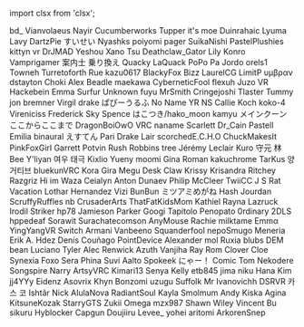 ﻿import clsx from 'clsx';


<!-- Reminder that not only HTML chars have to be escaped, MDX chars also need to be (such as a space followed by an underscore). -->
<Patronelt k="5" ias="1" sp="1" >bd&#0095;</Patronelt> <Patronelt k="3" ias="1" sp="1" >Vianvolaeus</Patronelt> <Patronelt k="3" ias="1" sp="1" >Nayir</Patronelt> <Patronelt k="3" ias="1" sp="1" >Cucumberworks</Patronelt> <Patronelt k="3" ias="1" sp="1" >Tupper</Patronelt> 
<Patronelt k="2" ias="1" sp="1" >it&#0039;s moe</Patronelt> <Patronelt k="2" ias="1" sp="1" >Duinrahaic</Patronelt> <Patronelt k="2" ias="1" sp="1" >Lyuma</Patronelt> <Patronelt k="2" ias="1" sp="1" >Lavy</Patronelt> <Patronelt k="2" ias="1" sp="1" >DartzPie</Patronelt> 
<Patronelt k="2" ias="1" sp="1" >すいせい</Patronelt> <Patronelt k="2" ias="1" sp="1" >Nyashks</Patronelt> <Patronelt k="2" ias="1" sp="1" >poiyomi</Patronelt> <Patronelt k="2" ias="1" sp="1" >pager</Patronelt> <Patronelt k="2" ias="1" sp="1" >SuikaNishi</Patronelt> 
<Patronelt k="2" ias="1" sp="1" >PastelPlushies</Patronelt> <Patronelt k="2" ias="1" sp="1" >kittyn vr</Patronelt> <Patronelt k="2" ias="1" sp="1" >DrJMAD</Patronelt> <Patronelt k="2" ias="1" sp="1" >Yeshou</Patronelt> <Patronelt k="2" ias="1" sp="1" >Xano</Patronelt> 
<Patronelt k="2" ias="1" sp="1" >Tsu</Patronelt> <Patronelt k="2" ias="1" sp="1" >Deathclaw&#0095;Gator</Patronelt> <Patronelt k="2" ias="1" sp="0" >Lily</Patronelt> <Patronelt k="2" ias="1" sp="0" >Konro</Patronelt> <Patronelt k="2" ias="1" sp="0" >Vamprigamer</Patronelt> 
<Patronelt k="2" ias="1" sp="0" >案内士 乗り換え</Patronelt> <Patronelt k="2" ias="1" sp="0" >Quacky LaQuack</Patronelt> <Patronelt k="2" ias="1" sp="0" >PoPo Pa</Patronelt> <Patronelt k="0" ias="1" sp="1" >Jordo</Patronelt> <Patronelt k="0" ias="0" sp="1" >orels1</Patronelt> 
<Patronelt k="0" ias="1" sp="1" >Towneh</Patronelt> <Patronelt k="0" ias="1" sp="1" >Turretoforth</Patronelt> <Patronelt k="0" ias="0" sp="1" >Rue</Patronelt> <Patronelt k="0" ias="0" sp="1" >kazu0617</Patronelt> <Patronelt k="0" ias="0" sp="1" >BlackyFox</Patronelt> 
<Patronelt k="0" ias="1" sp="1" >Bizz</Patronelt> <Patronelt k="0" ias="0" sp="1" >LaurelCG</Patronelt> <Patronelt k="0" ias="1" sp="1" >LimitP</Patronelt> <Patronelt k="0" ias="1" sp="1" >υμβραν</Patronelt> <Patronelt k="0" ias="1" sp="1" >dstayton</Patronelt> 
<Patronelt k="0" ias="1" sp="1" >Choki</Patronelt> <Patronelt k="0" ias="1" sp="1" >Alex Beadle</Patronelt> <Patronelt k="0" ias="1" sp="1" >maekawa</Patronelt> <Patronelt k="0" ias="0" sp="1" >CyberneticFool</Patronelt> <Patronelt k="0" ias="0" sp="1" >flexuh</Patronelt> 
<Patronelt k="0" ias="1" sp="1" >Juzo VR</Patronelt> <Patronelt k="0" ias="1" sp="1" >Hackebein</Patronelt> <Patronelt k="0" ias="1" sp="1" >Emma</Patronelt> <Patronelt k="0" ias="1" sp="1" >Surfur</Patronelt> <Patronelt k="0" ias="1" sp="1" >Unknown</Patronelt> 
<Patronelt k="0" ias="1" sp="1" >fuyu</Patronelt> <Patronelt k="0" ias="0" sp="1" >MrSmith</Patronelt> <Patronelt k="0" ias="1" sp="1" >Cringejoshi</Patronelt> <Patronelt k="0" ias="1" sp="1" >Tlaster</Patronelt> <Patronelt k="0" ias="1" sp="1" >Tummy</Patronelt> 
<Patronelt k="0" ias="1" sp="1" >jon bremner</Patronelt> <Patronelt k="0" ias="0" sp="1" >Virgil drake</Patronelt> <Patronelt k="0" ias="0" sp="1" >ぱぴーうるふ</Patronelt> <Patronelt k="0" ias="1" sp="1" >No Name</Patronelt> <Patronelt k="0" ias="0" sp="1" >YR NS</Patronelt> 
<Patronelt k="0" ias="1" sp="1" >Callie Koch</Patronelt> <Patronelt k="0" ias="1" sp="1" >koko&#0045;4</Patronelt> <Patronelt k="0" ias="1" sp="1" >Vireniciss</Patronelt> <Patronelt k="0" ias="1" sp="1" >Frederick</Patronelt> <Patronelt k="0" ias="0" sp="1" >Sky Spence</Patronelt> 
<Patronelt k="0" ias="1" sp="1" >はこつき&#0047;hako&#0095;moon</Patronelt> <Patronelt k="0" ias="1" sp="1" >kamyu</Patronelt> <Patronelt k="0" ias="0" sp="1" >メインクーン</Patronelt> <Patronelt k="0" ias="1" sp="1" >ここからここまで</Patronelt> <Patronelt k="0" ias="1" sp="1" >DragonBoiOwO</Patronelt> 
<Patronelt k="0" ias="1" sp="1" >VRC naname</Patronelt> <Patronelt k="0" ias="1" sp="1" >Scarlett</Patronelt> <Patronelt k="0" ias="1" sp="1" >Dr&#0095;Cain</Patronelt> <Patronelt k="0" ias="1" sp="1" >Pastell Emilia</Patronelt> <Patronelt k="0" ias="1" sp="1" >binaural</Patronelt> 
<Patronelt k="0" ias="1" sp="1" >えすてん</Patronelt> <Patronelt k="0" ias="1" sp="1" >Pari</Patronelt> <Patronelt k="0" ias="1" sp="1" >Drake Lair</Patronelt> <Patronelt k="0" ias="0" sp="1" >scorchedE&#0046;C&#0046;H&#0046;O</Patronelt> <Patronelt k="0" ias="1" sp="1" >ChuckMakesIt</Patronelt> 
<Patronelt k="0" ias="1" sp="1" >PinkFoxGirl</Patronelt> <Patronelt k="0" ias="1" sp="1" >Garrett Potvin</Patronelt> <Patronelt k="0" ias="1" sp="1" >Rush Robbins</Patronelt> <Patronelt k="0" ias="0" sp="1" >tree</Patronelt> <Patronelt k="0" ias="1" sp="1" >Jérémy Leclair</Patronelt> 
<Patronelt k="0" ias="0" sp="1" >Kuro</Patronelt> <Patronelt k="0" ias="1" sp="1" >守元 林</Patronelt> <Patronelt k="0" ias="1" sp="1" >Bee</Patronelt> <Patronelt k="0" ias="1" sp="1" >Y&#0039;liyan</Patronelt> <Patronelt k="0" ias="1" sp="1" >여우 태극</Patronelt> 
<Patronelt k="0" ias="1" sp="1" >Kixlio Yueny</Patronelt> <Patronelt k="0" ias="1" sp="1" >moomi</Patronelt> <Patronelt k="0" ias="1" sp="1" >Gina Roman</Patronelt> <Patronelt k="0" ias="1" sp="1" >kakuchrome</Patronelt> <Patronelt k="0" ias="1" sp="1" >TarKus</Patronelt> 
<Patronelt k="0" ias="1" sp="1" >양거티브</Patronelt> <Patronelt k="0" ias="1" sp="1" >bluekunVRC</Patronelt> <Patronelt k="0" ias="1" sp="1" >Kora Gira</Patronelt> <Patronelt k="0" ias="1" sp="1" >Megu</Patronelt> <Patronelt k="0" ias="0" sp="1" >Desk Claw</Patronelt> 
<Patronelt k="0" ias="1" sp="1" >Krissy</Patronelt> <Patronelt k="0" ias="1" sp="1" >Krisandra Ritchey</Patronelt> <Patronelt k="0" ias="1" sp="1" >Razgriz</Patronelt> <Patronelt k="0" ias="1" sp="1" >Hi im Waza</Patronelt> <Patronelt k="0" ias="0" sp="1" >Ceialyn</Patronelt> 
<Patronelt k="0" ias="1" sp="1" >Anton Dunaev</Patronelt> <Patronelt k="0" ias="1" sp="1" >Philip McCleer</Patronelt> <Patronelt k="0" ias="1" sp="1" >TwiiCC</Patronelt> <Patronelt k="0" ias="1" sp="1" >J S</Patronelt> <Patronelt k="0" ias="0" sp="1" >Rat Vacation</Patronelt> 
<Patronelt k="0" ias="1" sp="1" >Lothar Hernandez</Patronelt> <Patronelt k="0" ias="1" sp="1" >Vizi</Patronelt> <Patronelt k="0" ias="1" sp="1" >BunBun</Patronelt> <Patronelt k="0" ias="0" sp="1" >ミツアミめがね</Patronelt> <Patronelt k="0" ias="1" sp="1" >Hash Jourdan</Patronelt> 
<Patronelt k="0" ias="1" sp="1" >ScruffyRuffles</Patronelt> <Patronelt k="0" ias="1" sp="1" >nb</Patronelt> <Patronelt k="0" ias="1" sp="1" >CrusaderArts</Patronelt> <Patronelt k="0" ias="0" sp="1" >ThatFatKidsMom</Patronelt> <Patronelt k="0" ias="1" sp="1" >Kathiel Rayna</Patronelt> 
<Patronelt k="0" ias="1" sp="1" >Lazruck</Patronelt> <Patronelt k="0" ias="1" sp="1" >Irodil Striker</Patronelt> <Patronelt k="0" ias="1" sp="1" >hp78</Patronelt> <Patronelt k="0" ias="1" sp="1" >Jamieson Parker</Patronelt> <Patronelt k="0" ias="1" sp="1" >Googi</Patronelt> 
<Patronelt k="0" ias="1" sp="1" >Tapitolo Penopato</Patronelt> <Patronelt k="0" ias="1" sp="1" >0rdinary</Patronelt> <Patronelt k="0" ias="1" sp="1" >2DLS</Patronelt> <Patronelt k="0" ias="1" sp="1" >hppedeaf</Patronelt> <Patronelt k="0" ias="0" sp="1" >Sorawit Surachatecomson</Patronelt> 
<Patronelt k="0" ias="1" sp="1" >AnyMouse</Patronelt> <Patronelt k="0" ias="1" sp="1" >Rachie</Patronelt> <Patronelt k="0" ias="0" sp="1" >milktame</Patronelt> <Patronelt k="0" ias="0" sp="1" >Emmα</Patronelt> <Patronelt k="0" ias="0" sp="1" >YingYangVR</Patronelt> 
<Patronelt k="0" ias="0" sp="1" >Switch</Patronelt> <Patronelt k="0" ias="0" sp="1" >Armani</Patronelt> <Patronelt k="0" ias="1" sp="1" >Vanbeeno</Patronelt> <Patronelt k="0" ias="1" sp="1" >Squanderfool</Patronelt> <Patronelt k="0" ias="1" sp="1" >nepoSmugo</Patronelt> 
<Patronelt k="0" ias="0" sp="1" >Meneria</Patronelt> <Patronelt k="0" ias="0" sp="1" >Erik A&#0046; Hdez</Patronelt> <Patronelt k="0" ias="1" sp="1" >Denís Couñago</Patronelt> <Patronelt k="0" ias="1" sp="1" >PointDevice</Patronelt> <Patronelt k="0" ias="0" sp="1" >Alexander</Patronelt> 
<Patronelt k="0" ias="1" sp="1" >mol</Patronelt> <Patronelt k="0" ias="1" sp="1" >Ruxia</Patronelt> <Patronelt k="0" ias="0" sp="1" >blubs</Patronelt> <Patronelt k="0" ias="1" sp="1" >DEM bean</Patronelt> <Patronelt k="0" ias="1" sp="1" >Luciano Tyler</Patronelt> 
<Patronelt k="0" ias="1" sp="1" >Alec Renwick</Patronelt> <Patronelt k="0" ias="1" sp="1" >Azuth</Patronelt> <Patronelt k="0" ias="1" sp="1" >Vanjiha</Patronelt> <Patronelt k="0" ias="1" sp="1" >Ray Rom</Patronelt> <Patronelt k="0" ias="1" sp="1" >Clover Cloe</Patronelt> 
<Patronelt k="0" ias="1" sp="1" >Synexia Foxo</Patronelt> <Patronelt k="0" ias="1" sp="1" >Sera Phina</Patronelt> <Patronelt k="0" ias="1" sp="1" >Suvi Aalto</Patronelt> <Patronelt k="0" ias="1" sp="1" >Spokeek</Patronelt> <Patronelt k="0" ias="1" sp="1" >にゃー！</Patronelt> 
<Patronelt k="0" ias="1" sp="1" >Comic Tom</Patronelt> <Patronelt k="0" ias="0" sp="1" >Nekodere</Patronelt> <Patronelt k="0" ias="1" sp="1" >Songspire</Patronelt> <Patronelt k="0" ias="1" sp="1" >Narry</Patronelt> <Patronelt k="0" ias="1" sp="1" >ArtsyVRC</Patronelt> 
<Patronelt k="0" ias="1" sp="1" >Kimari13</Patronelt> <Patronelt k="0" ias="1" sp="1" >Senya</Patronelt> <Patronelt k="0" ias="1" sp="1" >Kelly</Patronelt> <Patronelt k="0" ias="1" sp="1" >etb845</Patronelt> <Patronelt k="0" ias="1" sp="1" >jima niku</Patronelt> 
<Patronelt k="0" ias="1" sp="1" >Hana Kim</Patronelt> <Patronelt k="0" ias="1" sp="1" >jj4YYy</Patronelt> <Patronelt k="0" ias="1" sp="1" >Eidenz</Patronelt> <Patronelt k="0" ias="1" sp="1" >Asovrix</Patronelt> <Patronelt k="0" ias="1" sp="1" >Khyn</Patronelt> 
<Patronelt k="0" ias="1" sp="1" >Bonzomi</Patronelt> <Patronelt k="0" ias="1" sp="1" >uzugu</Patronelt> <Patronelt k="0" ias="1" sp="1" >Suffolk</Patronelt> <Patronelt k="0" ias="0" sp="1" >Mr Ivanovichh</Patronelt> <Patronelt k="0" ias="1" sp="1" >DSRVR</Patronelt> 
<Patronelt k="0" ias="0" sp="1" >카스 코</Patronelt> <Patronelt k="0" ias="1" sp="1" >Ishtãr</Patronelt> <Patronelt k="0" ias="0" sp="1" >Nick</Patronelt> <Patronelt k="0" ias="1" sp="1" >AlulaNova</Patronelt> <Patronelt k="0" ias="1" sp="1" >RadiantSoul</Patronelt> 
<Patronelt k="0" ias="1" sp="1" >Kayla</Patronelt> <Patronelt k="0" ias="1" sp="1" >Smolmum</Patronelt> <Patronelt k="0" ias="1" sp="1" >Andy</Patronelt> <Patronelt k="0" ias="0" sp="1" >Kiska Agina</Patronelt> <Patronelt k="0" ias="1" sp="1" >KitsuneKozak</Patronelt> 
<Patronelt k="0" ias="1" sp="1" >StarryGTS</Patronelt> <Patronelt k="0" ias="1" sp="1" >Zukii</Patronelt> <Patronelt k="0" ias="1" sp="1" >Omega</Patronelt> <Patronelt k="0" ias="1" sp="1" >mzx987</Patronelt> <Patronelt k="0" ias="1" sp="1" >Shawn Wiley</Patronelt> 
<Patronelt k="0" ias="1" sp="1" >Vincent Bu</Patronelt> <Patronelt k="0" ias="1" sp="1" >sikuru</Patronelt> <Patronelt k="0" ias="1" sp="1" >Hyblocker</Patronelt> <Patronelt k="0" ias="1" sp="1" >Capgun</Patronelt> <Patronelt k="0" ias="1" sp="1" >Doujiiru</Patronelt> 
<Patronelt k="0" ias="1" sp="1" >Levee&#0095;</Patronelt> <Patronelt k="0" ias="1" sp="1" >yohei aritomi</Patronelt> <Patronelt k="0" ias="1" sp="1" >ArkorenSnep</Patronelt> 